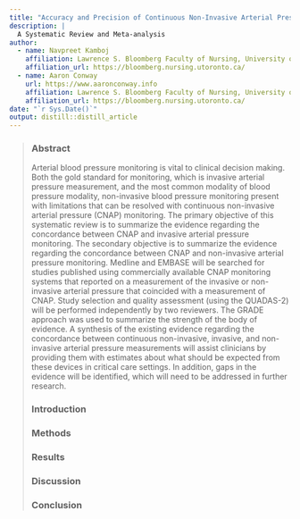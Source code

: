 ```yaml
---
title: "Accuracy and Precision of Continuous Non-Invasive Arterial Pressure Monitoring Compared with Invasive or Non-Invasive Blood Pressure Monitoring"
description: |
  A Systematic Review and Meta-analysis
author:
  - name: Navpreet Kamboj
    affiliation: Lawrence S. Bloomberg Faculty of Nursing, University of Toronto
    affiliation_url: https://bloomberg.nursing.utoronto.ca/
  - name: Aaron Conway
    url: https://www.aaronconway.info
    affiliation: Lawrence S. Bloomberg Faculty of Nursing, University of Toronto
    affiliation_url: https://bloomberg.nursing.utoronto.ca/
date: "`r Sys.Date()`"
output: distill::distill_article
---
```


<div class="l-page-outset">
<blockquote>

### Abstract

Arterial blood pressure monitoring is vital to clinical decision making. Both the gold standard for monitoring, which is invasive arterial pressure measurement, and the most common modality of blood pressure modality, non-invasive blood pressure monitoring present with limitations that can be resolved with continuous non-invasive arterial pressure (CNAP) monitoring. The primary objective of this systematic review is to summarize the evidence regarding the concordance between CNAP and invasive arterial pressure monitoring. The secondary objective is to summarize the evidence regarding the concordance between CNAP and non-invasive arterial pressure monitoring. Medline and EMBASE will be searched for studies published using commercially available CNAP monitoring systems that reported on a measurement of the invasive or non-invasive arterial pressure that coincided with a measurement of CNAP. Study selection and quality assessment (using the QUADAS-2) will be performed independently by two reviewers. The GRADE approach was used to summarize the strength of the body of evidence. A synthesis of the existing evidence regarding the concordance between continuous non-invasive, invasive, and non-invasive arterial pressure measurements will assist clinicians by providing them with estimates about what should be expected from these devices in critical care settings. In addition, gaps in the evidence will be identified, which will need to be addressed in further research.

### Introduction

### Methods

### Results

### Discussion

### Conclusion